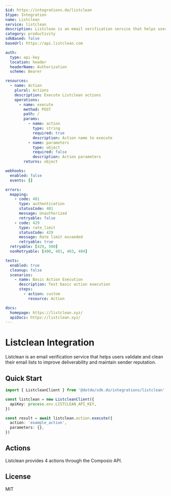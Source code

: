 ```yaml
---
$id: https://integrations.do/listclean
$type: Integration
name: Listclean
service: listclean
description: Listclean is an email verification service that helps users validate and clean their email lists to improve deliverability and maintain sender reputation.
category: productivity
sdkBased: false
baseUrl: https://api.listclean.com

auth:
  type: api-key
  location: header
  headerName: Authorization
  scheme: Bearer

resources:
  - name: Action
    plural: Actions
    description: Execute Listclean actions
    operations:
      - name: execute
        method: POST
        path: /
        params:
          - name: action
            type: string
            required: true
            description: Action name to execute
          - name: parameters
            type: object
            required: false
            description: Action parameters
        returns: object

webhooks:
  enabled: false
  events: []

errors:
  mapping:
    - code: 401
      type: authentication
      statusCode: 401
      message: Unauthorized
      retryable: false
    - code: 429
      type: rate_limit
      statusCode: 429
      message: Rate limit exceeded
      retryable: true
  retryable: [429, 500]
  nonRetryable: [400, 401, 403, 404]

tests:
  enabled: true
  cleanup: false
  scenarios:
    - name: Basic Action Execution
      description: Test basic action execution
      steps:
        - action: custom
          resource: Action

docs:
  homepage: https://listclean.xyz/
  apiDocs: https://listclean.xyz/
---
```


# Listclean Integration

Listclean is an email verification service that helps users validate and clean their email lists to improve deliverability and maintain sender reputation.

## Quick Start

```typescript
import { ListcleanClient } from '@dotdo/sdk.do/integrations/listclean'

const listclean = new ListcleanClient({
  apiKey: process.env.LISTCLEAN_API_KEY,
})

const result = await listclean.action.execute({
  action: 'example_action',
  parameters: {},
})
```

## Actions

Listclean provides 4 actions through the Composio API.

## License

MIT
